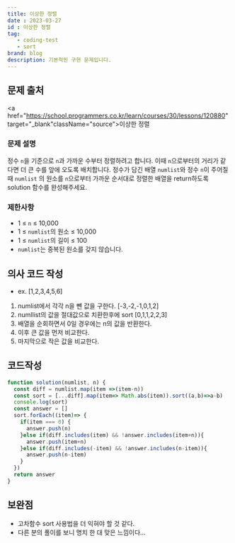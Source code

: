 ```yaml
---
title: 이상한 정렬
date : 2023-03-27
id : 이상한 정렬
tag: 
   - coding-test
   - sort
brand: blog
description: 기본적인 구현 문제입니다.
---
```


## 문제 출처
<a href="https://school.programmers.co.kr/learn/courses/30/lessons/120880" target="_blank"className="source">이상한 정렬</a>

### 문제 설명

정수 `n`을 기준으로 `n`과 가까운 수부터 정렬하려고 합니다. 이때 `n`으로부터의 거리가 같다면 더 큰 수를 앞에 오도록 배치합니다. 정수가 담긴 배열 `numlist`와 정수 `n`이 주어질 때 `numlist`
의 원소를 `n`으로부터 가까운 순서대로 정렬한 배열을 return하도록 solution 함수를 완성해주세요.

### 제한사항

- 1 ≤ `n` ≤ 10,000
- 1 ≤ `numlist`의 원소 ≤ 10,000
- 1 ≤ `numlist`의 길이 ≤ 100
- `numlist`는 중복된 원소를 갖지 않습니다.

## 의사 코드 작성

- ex. [1,2,3,4,5,6]
1. numlist에서 각각 n을 뺀 값을 구한다. [-3,-2,-1,0,1,2]
2. numllist의 값을 절대값으로 치환한후에 sort [0,1,1,2,2,3]
3. 배열을 순회하면서 0일 경우에는 n의 값을 반환한다.
4. 이후 큰 값을 먼저 비교한다. 
5. 마지막으로 작은 값을 비교한다.

## 코드작성

```jsx
function solution(numlist, n) {
  const diff = numlist.map(item =>(item-n))
  const sort = [...diff].map(item=> Math.abs(item)).sort((a,b)=>a-b)
  console.log(sort)
  const answer = []
  sort.forEach((item)=> {
    if(item === 0) {
      answer.push(n)
    }else if(diff.includes(item) && !answer.includes(item+n)){
      answer.push(item+n)
    }else if(diff.includes(-item) && !answer.includes(n-item)){
      answer.push(n-item)
    }
  })
  return answer
}
```

## 보완점

- 고차함수 sort 사용법을 더 익혀야 할 것 같다.
- 다른 분의 풀이를 보니 명치 한 대 맞은 느낌이다…